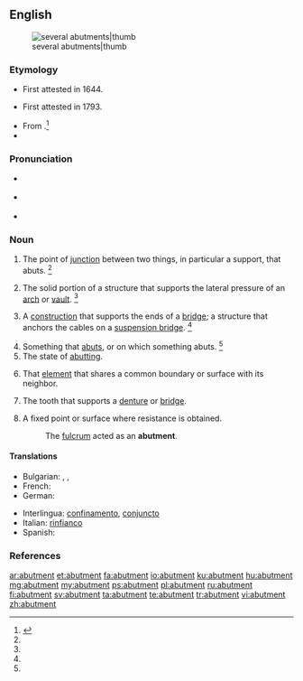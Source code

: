 ==English==
[[Image:Abutments (PSF).png|several abutments|thumb]]

===Etymology===
* First attested in 1644.
* {{sense|Engineering}} First attested in 1793.
* From {{etyl|fro|en}} {{term|aboutement|lang=fro}}.<ref name=SOED>{{reference-book | last =| first = | authorlink =  | coauthors =  | editor =Brown, Lesley  | others =  | title = The Shorter Oxford English Dictionary | origdate =  | origyear = 1933| origmonth =  | url =  | format =  | accessdate =  | accessyear =  | accessmonth =  | edition = 5th | date =  | year =2003| month =  | publisher =Oxford University Press  | location =Oxford, UK | language =  | id =  | doi = | isbn =978-0-19-860575-7 | lccn = | ol = | pages =11| chapter =  | chapterurl =  | quote =}}</ref>
* {{suffix|abut|ment}}

===Pronunciation===
* {{a|RP}} {{IPA|/əˈbʌt.mn̩t/}}
* {{a|US}} {{IPA|/əˈbʌt.mn̩t/}}
* {{rhymes|ʌtmənt}}

===Noun===
{{en-noun}}

# The point of [[junction]] between two things, in particular a support, that abuts. {{defdate|First attested in the mid 17<sup>th</sup> century.}}<ref name=SOED/>
# {{context|engineering|architecture}} The solid portion of a structure that supports the lateral pressure of an [[arch]] or [[vault]]. {{defdate|First attested in the mid 18<sup>th</sup> century.}}<ref name=SOED/>
# {{context|engineering}} A [[construction]] that supports the ends of a [[bridge]]; a structure that anchors the cables on a [[suspension bridge]]. {{defdate|First attested in the mid 18<sup>th</sup> century.}}<ref name=SOED/>
# Something that [[abut]]s, or on which something abuts. {{defdate|First attested in the mid 18<sup>th</sup> century.}}<ref name=SOED/>
# The state of [[abutting]].
# {{context|architecture}} That [[element]] that shares a common boundary or surface with its neighbor.
# {{context|dentistry}} The tooth that supports a [[denture]] or [[bridge]].
# A fixed point or surface where resistance is obtained.
#: The [[fulcrum]] acted as an '''abutment'''.

====Translations====
{{trans-top|state of abutting}}
* Bulgarian: {{t+|bg|межда}}, {{t+|bg|граница}}, {{t-|bg|допирна точка}}
* French: {{t+|fr|butée}}
* German: {{t-|de|Angrenzen|n}}
{{trans-mid}}
* Interlingua: [[confinamento]], [[conjuncto]]
* Italian: [[rinfianco]]
* Spanish: {{t-|es|estribo|m}}
{{trans-bottom}}

===References===
<references/>

[[ar:abutment]]
[[et:abutment]]
[[fa:abutment]]
[[io:abutment]]
[[ku:abutment]]
[[hu:abutment]]
[[mg:abutment]]
[[my:abutment]]
[[ps:abutment]]
[[pl:abutment]]
[[ru:abutment]]
[[fi:abutment]]
[[sv:abutment]]
[[ta:abutment]]
[[te:abutment]]
[[tr:abutment]]
[[vi:abutment]]
[[zh:abutment]]